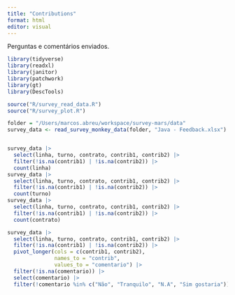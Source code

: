 ```yaml
---
title: "Contributions"
format: html
editor: visual
---
```


Perguntas e comentários enviados.

```r
library(tidyverse)
library(readxl)
library(janitor)
library(patchwork)
library(gt)
library(DescTools)

source("R/survey_read_data.R")
source("R/survey_plot.R")

folder = "/Users/marcos.abreu/workspace/survey-mars/data"
survey_data <- read_survey_monkey_data(folder, "Java - Feedback.xlsx")


survey_data |> 
  select(linha, turno, contrato, contrib1, contrib2) |> 
  filter(!is.na(contrib1) | !is.na(contrib2)) |> 
  count(linha)
survey_data |> 
  select(linha, turno, contrato, contrib1, contrib2) |> 
  filter(!is.na(contrib1) | !is.na(contrib2)) |> 
  count(turno)
survey_data |> 
  select(linha, turno, contrato, contrib1, contrib2) |> 
  filter(!is.na(contrib1) | !is.na(contrib2)) |> 
  count(contrato)

survey_data |> 
  select(linha, turno, contrato, contrib1, contrib2) |> 
  filter(!is.na(contrib1) | !is.na(contrib2)) |> 
  pivot_longer(cols = c(contrib1, contrib2),
               names_to = "contrib",
               values_to = "comentario") |> 
  filter(!is.na(comentario)) |> 
  select(comentario) |> 
  filter(!comentario %in% c("Não", "Tranquilo", "N.A", "Sim gostaria")) 


```

